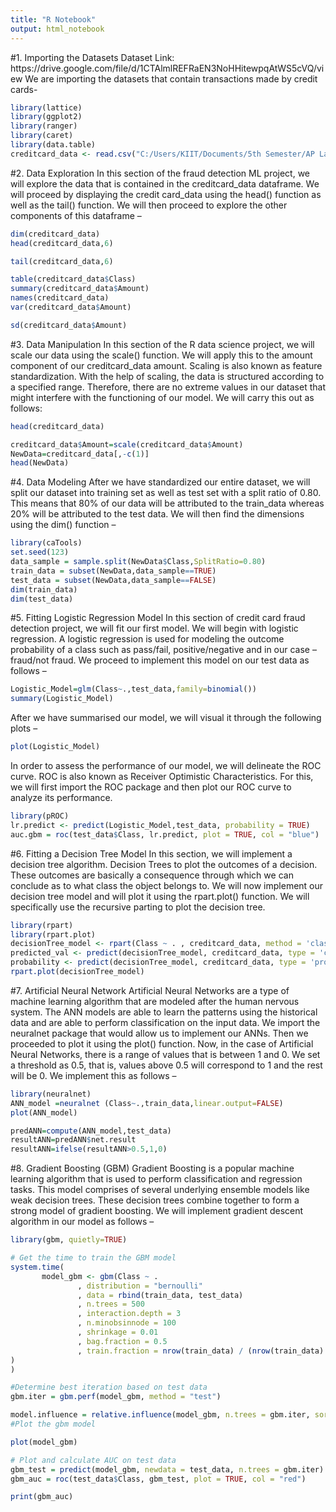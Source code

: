 ---
title: "R Notebook"
output: html_notebook
---

#1. Importing the Datasets
Dataset Link: https://drive.google.com/file/d/1CTAlmlREFRaEN3NoHHitewpqAtWS5cVQ/view
We are importing the datasets that contain transactions made by credit cards-

```{r}
library(lattice)
library(ggplot2)
library(ranger)
library(caret)
library(data.table)
creditcard_data <- read.csv("C:/Users/KIIT/Documents/5th Semester/AP Lab G2/Credit-card-dataset/creditcard.csv")
```

#2. Data Exploration
In this section of the fraud detection ML project, we will explore the data that is contained in the creditcard_data dataframe. We will proceed by displaying the credit card_data using the head() function as well as the tail() function. We will then proceed to explore the other components of this dataframe –
```{r}
dim(creditcard_data)
head(creditcard_data,6)
```

```{r}
tail(creditcard_data,6)
```

```{r}
table(creditcard_data$Class)
summary(creditcard_data$Amount)
names(creditcard_data)
var(creditcard_data$Amount)
```

```{r}
sd(creditcard_data$Amount)
```

#3. Data Manipulation
In this section of the R data science project, we will scale our data using the scale() function. We will apply this to the amount component of our creditcard_data amount. Scaling is also known as feature standardization. With the help of scaling, the data is structured according to a specified range. Therefore, there are no extreme values in our dataset that might interfere with the functioning of our model. We will carry this out as follows:
```{r}
head(creditcard_data)
```

```{r}
creditcard_data$Amount=scale(creditcard_data$Amount)
NewData=creditcard_data[,-c(1)]
head(NewData)
```

#4. Data Modeling
After we have standardized our entire dataset, we will split our dataset into training set as well as test set with a split ratio of 0.80. This means that 80% of our data will be attributed to the train_data whereas 20% will be attributed to the test data. We will then find the dimensions using the dim() function –

```{r}
library(caTools)
set.seed(123)
data_sample = sample.split(NewData$Class,SplitRatio=0.80)
train_data = subset(NewData,data_sample==TRUE)
test_data = subset(NewData,data_sample==FALSE)
dim(train_data)
dim(test_data)
```

#5. Fitting Logistic Regression Model
In this section of credit card fraud detection project, we will fit our first model. We will begin with logistic regression. A logistic regression is used for modeling the outcome probability of a class such as pass/fail, positive/negative and in our case – fraud/not fraud. We proceed to implement this model on our test data as follows –

```{r}
Logistic_Model=glm(Class~.,test_data,family=binomial())
summary(Logistic_Model)
```
After we have summarised our model, we will visual it through the following plots –

```{r}
plot(Logistic_Model)
```

In order to assess the performance of our model, we will delineate the ROC curve. ROC is also known as Receiver Optimistic Characteristics. For this, we will first import the ROC package and then plot our ROC curve to analyze its performance.

```{r}
library(pROC)
lr.predict <- predict(Logistic_Model,test_data, probability = TRUE)
auc.gbm = roc(test_data$Class, lr.predict, plot = TRUE, col = "blue")
```

#6. Fitting a Decision Tree Model
In this section, we will implement a decision tree algorithm. Decision Trees to plot the outcomes of a decision. These outcomes are basically a consequence through which we can conclude as to what class the object belongs to. We will now implement our decision tree model and will plot it using the rpart.plot() function. We will specifically use the recursive parting to plot the decision tree.
```{r}
library(rpart)
library(rpart.plot)
decisionTree_model <- rpart(Class ~ . , creditcard_data, method = 'class')
predicted_val <- predict(decisionTree_model, creditcard_data, type = 'class')
probability <- predict(decisionTree_model, creditcard_data, type = 'prob')
rpart.plot(decisionTree_model)
```

#7. Artificial Neural Network
Artificial Neural Networks are a type of machine learning algorithm that are modeled after the human nervous system. The ANN models are able to learn the patterns using the historical data and are able to perform classification on the input data. We import the neuralnet package that would allow us to implement our ANNs. Then we proceeded to plot it using the plot() function. Now, in the case of Artificial Neural Networks, there is a range of values that is between 1 and 0. We set a threshold as 0.5, that is, values above 0.5 will correspond to 1 and the rest will be 0. We implement this as follows –
```{r}
library(neuralnet)
ANN_model =neuralnet (Class~.,train_data,linear.output=FALSE)
plot(ANN_model)

predANN=compute(ANN_model,test_data)
resultANN=predANN$net.result
resultANN=ifelse(resultANN>0.5,1,0)
```

#8. Gradient Boosting (GBM)
Gradient Boosting is a popular machine learning algorithm that is used to perform classification and regression tasks. This model comprises of several underlying ensemble models like weak decision trees. These decision trees combine together to form a strong model of gradient boosting. We will implement gradient descent algorithm in our model as follows –
```{r}
library(gbm, quietly=TRUE)

# Get the time to train the GBM model
system.time(
       model_gbm <- gbm(Class ~ .
               , distribution = "bernoulli"
               , data = rbind(train_data, test_data)
               , n.trees = 500
               , interaction.depth = 3
               , n.minobsinnode = 100
               , shrinkage = 0.01
               , bag.fraction = 0.5
               , train.fraction = nrow(train_data) / (nrow(train_data) + nrow(test_data))
)
)

#Determine best iteration based on test data
gbm.iter = gbm.perf(model_gbm, method = "test")
```



```{r}
model.influence = relative.influence(model_gbm, n.trees = gbm.iter, sort. = TRUE)
#Plot the gbm model

plot(model_gbm)
```

```{r}
# Plot and calculate AUC on test data
gbm_test = predict(model_gbm, newdata = test_data, n.trees = gbm.iter)
gbm_auc = roc(test_data$Class, gbm_test, plot = TRUE, col = "red")
```

```{r}
print(gbm_auc)
```

